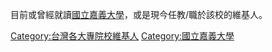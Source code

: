 目前或曾經就讀[[國立嘉義大學|國立嘉義大學]]，或是現今任教/職於該校的維基人。
[[Category:台灣各大專院校維基人|Category:台灣各大專院校維基人]]
[[Category:國立嘉義大學|Category:國立嘉義大學]]